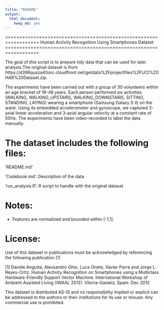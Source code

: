 ```yaml
---
title: "README"
output:
  html_document:
    keep_md: yes
---
```

==================================================================
Human Activity Recognition Using Smartphones Dataset
==================================================================
 
The goal of this script is to prepare tidy data that can be used for later analysis.The original dataset is from https://d396qusza40orc.cloudfront.net/getdata%2Fprojectfiles%2FUCI%20HAR%20Dataset.zip.

The experiments have been carried out with a group of 30 volunteers within an age bracket of 19-48 years. Each person performed six activities (WALKING, WALKING_UPSTAIRS, WALKING_DOWNSTAIRS, SITTING, STANDING, LAYING) wearing a smartphone (Samsung Galaxy S II) on the waist. Using its embedded accelerometer and gyroscope, we captured 3-axial linear acceleration and 3-axial angular velocity at a constant rate of 50Hz. The experiments have been video-recorded to label the data manually.

The dataset includes the following files:
=========================================
'README.md'

'Codebook.md': Description of the data

'run_analysis.R': R script to handle with the original dataset

Notes: 
======
- Features are normalized and bounded within [-1,1].

License:
========
Use of this dataset in publications must be acknowledged by referencing the following publication [1] 

[1] Davide Anguita, Alessandro Ghio, Luca Oneto, Xavier Parra and Jorge L. Reyes-Ortiz. Human Activity Recognition on Smartphones using a Multiclass Hardware-Friendly Support Vector Machine. International Workshop of Ambient Assisted Living (IWAAL 2012). Vitoria-Gasteiz, Spain. Dec 2012

This dataset is distributed AS-IS and no responsibility implied or explicit can be addressed to the authors or their institutions for its use or misuse. Any commercial use is prohibited.
